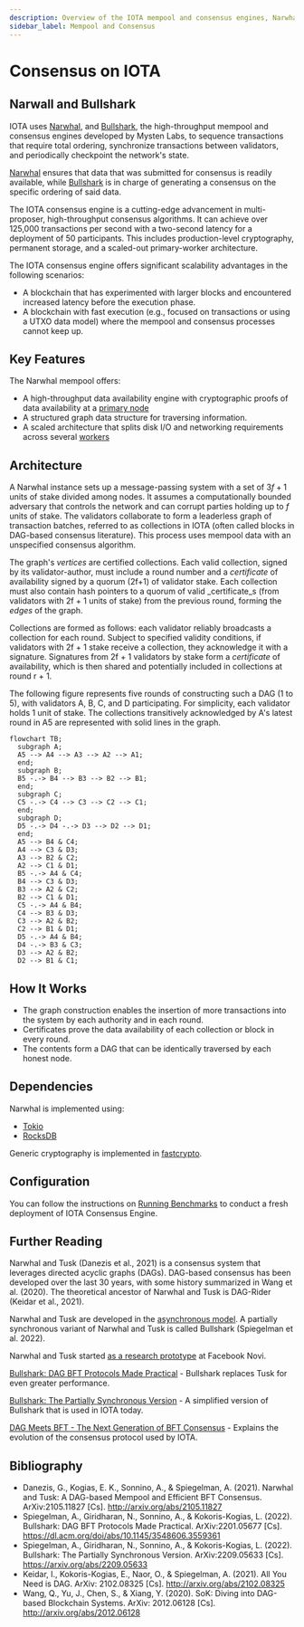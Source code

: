 ```yaml
---
description: Overview of the IOTA mempool and consensus engines, Narwhal and Bullshark.
sidebar_label: Mempool and Consensus
---
```

# Consensus on IOTA

## Narwall and Bullshark

IOTA uses [Narwhal](https://github.com/iotaledger/iota/tree/develop/narwhal),
and [Bullshark](https://arxiv.org/abs/2209.05633), the high-throughput mempool and consensus engines developed by Mysten
Labs, to sequence transactions that require total ordering, synchronize transactions between validators, and
periodically checkpoint the
network's state.

[Narwhal](https://arxiv.org/abs/2105.11827) ensures that data that was submitted for consensus is readily available,
while [Bullshark](https://dl.acm.org/doi/abs/10.1145/3548606.3559361) is in charge of generating a consensus on the
specific ordering of said data.

The IOTA consensus engine is a cutting-edge advancement in multi-proposer, high-throughput consensus algorithms. It can
achieve over 125,000 transactions per second with a two-second latency for a deployment of 50 participants. This
includes production-level cryptography, permanent storage, and a scaled-out primary-worker architecture.

The IOTA consensus engine offers significant scalability advantages in the following scenarios:

* A blockchain that has experimented with larger blocks and encountered increased latency before the execution phase.
* A blockchain with fast execution (e.g., focused on transactions or using a UTXO data model) where the mempool and
  consensus processes cannot keep up.

## Key Features

The Narwhal mempool offers:

* A high-throughput data availability engine with cryptographic proofs of data availability at
  a [primary node](https://github.com/iotaledger/iota/blob/develop/narwhal/primary)
* A structured graph data structure for traversing information.
* A scaled architecture that splits disk I/O and networking requirements across
  several [workers](https://github.com/iotaledger/iota/blob/develop/narwhal/worker)

## Architecture

A Narwhal instance sets up a message-passing system with a set of $3f+1$ units of stake divided among nodes. It assumes
a computationally bounded adversary that controls the network and can corrupt parties holding up to $f$ units of stake.
The validators collaborate to form a leaderless graph of transaction batches, referred to as collections in IOTA (often
called blocks in DAG-based consensus literature). This process uses mempool data with an unspecified consensus
algorithm.

The graph's _vertices_ are certified collections. Each valid collection, signed by its validator-author, must include a
round number and a _certificate_ of availability signed by a quorum (2f+1) of validator stake. Each collection must also
contain hash pointers to a quorum of valid _certificate_s (from validators with 2f + 1 units of stake) from the previous
round, forming the _edges_ of the graph.

Collections are formed as follows: each validator reliably broadcasts a collection for each round. Subject to specified
validity conditions, if validators with 2f + 1 stake receive a collection, they acknowledge it with a signature.
Signatures from 2f + 1 validators by stake form a _certificate_ of availability, which is then shared and potentially
included in collections at round r + 1.

The following figure represents five rounds of constructing such a DAG (1 to 5), with validators A, B, C, and D
participating. For simplicity, each validator holds 1 unit of stake. The collections transitively acknowledged by A's
latest round in A5 are represented with solid lines in the graph.

```mermaid
flowchart TB;
  subgraph A;
  A5 --> A4 --> A3 --> A2 --> A1;
  end;
  subgraph B;
  B5 -.-> B4 --> B3 --> B2 --> B1;
  end;
  subgraph C;
  C5 -.-> C4 --> C3 --> C2 --> C1;
  end;
  subgraph D;
  D5 -.-> D4 -.-> D3 --> D2 --> D1;
  end;
  A5 --> B4 & C4;
  A4 --> C3 & D3;
  A3 --> B2 & C2;
  A2 --> C1 & D1;
  B5 -.-> A4 & C4;
  B4 --> C3 & D3;
  B3 --> A2 & C2;
  B2 --> C1 & D1;
  C5 -.-> A4 & B4;
  C4 --> B3 & D3;
  C3 --> A2 & B2;
  C2 --> B1 & D1;
  D5 -.-> A4 & B4;
  D4 -.-> B3 & C3;
  D3 --> A2 & B2;
  D2 --> B1 & C1;
```

## How It Works

* The graph construction enables the insertion of more transactions into the system by each authority and in each round.
* Certificates prove the data availability of each collection or block in every round.
* The contents form a DAG that can be identically traversed by each honest node.

## Dependencies

Narwhal is implemented using:

* [Tokio](https://github.com/tokio-rs/tokio)
* [RocksDB](https://github.com/facebook/rocksdb/)

Generic cryptography is implemented in [fastcrypto](https://github.com/MystenLabs/fastcrypto).

## Configuration

You can follow the instructions
on [Running Benchmarks](https://github.com/iotaledger/iota/blob/develop/narwhal/benchmark) to conduct a fresh deployment
of IOTA Consensus Engine.

## Further Reading

Narwhal and Tusk (Danezis et al., 2021) is a consensus system that leverages directed acyclic graphs (DAGs). DAG-based
consensus has been developed over the last 30 years, with some history summarized in Wang et al. (2020). The theoretical
ancestor of Narwhal and Tusk is DAG-Rider (Keidar et al., 2021).

Narwhal and Tusk are developed in
the [asynchronous model](https://decentralizedthoughts.github.io/2019-06-01-2019-5-31-models/). A partially synchronous
variant of Narwhal and Tusk is called Bullshark (Spiegelman et al. 2022).

Narwhal and Tusk started [as a research prototype](https://github.com/facebookresearch/narwhal) at Facebook Novi.

[Bullshark: DAG BFT Protocols Made Practical](https://arxiv.org/pdf/2201.05677.pdf) -
Bullshark replaces Tusk for even greater performance.

[Bullshark: The Partially Synchronous Version](https://arxiv.org/pdf/2209.05633.pdf) -
A simplified version of Bullshark that is used in IOTA today.

[DAG Meets BFT - The Next Generation of BFT Consensus](https://decentralizedthoughts.github.io/2022-06-28-DAG-meets-BFT/) -
Explains the evolution of the consensus protocol used by IOTA.

## Bibliography

* Danezis, G., Kogias, E. K., Sonnino, A., & Spiegelman, A. (2021). Narwhal and Tusk: A DAG-based Mempool and Efficient
  BFT Consensus. ArXiv:2105.11827 [Cs]. http://arxiv.org/abs/2105.11827
* Spiegelman, A., Giridharan, N., Sonnino, A., & Kokoris-Kogias, L. (2022). Bullshark: DAG BFT Protocols Made Practical.
  ArXiv:2201.05677 [Cs]. https://dl.acm.org/doi/abs/10.1145/3548606.3559361
* Spiegelman, A., Giridharan, N., Sonnino, A., & Kokoris-Kogias, L. (2022). Bullshark: The Partially Synchronous
  Version. ArXiv:2209.05633 [Cs]. https://arxiv.org/abs/2209.05633
* Keidar, I., Kokoris-Kogias, E., Naor, O., & Spiegelman, A. (2021). All You Need is DAG. ArXiv:
  2102.08325 [Cs]. http://arxiv.org/abs/2102.08325
* Wang, Q., Yu, J., Chen, S., & Xiang, Y. (2020). SoK: Diving into DAG-based Blockchain Systems. ArXiv:
  2012.06128 [Cs]. http://arxiv.org/abs/2012.06128
